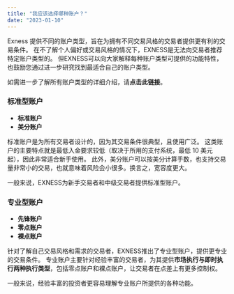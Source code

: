 ```yaml
---
title: "我应该选择哪种账户？"
date: "2023-01-10"
---
```


<Ads></Ads> 

Exness 提供不同的账户类型，旨在为拥有不同交易风格的交易者提供更有利的交易条件。 在不了解个人偏好或交易风格的情况下，EXNESS是无法向交易者推荐特定账户类型的。 但EXNESS可以向大家解释每种账户类型可提供的功能特性，也鼓励您通过进一步研究找到最适合自己的账户类型。

如需进一步了解所有账户类型的详细介绍，请**点击此链接**。

### 标准型账户

- **标准账户**
- **美分账户**

标准账户是为所有交易者设计的，因为其交易条件很典型，且使用广泛。 这类账户的主要特点就是最低入金要求较低（取决于所用的支付系统，最低 10 美元起），因此非常适合新手使用。 此外，美分账户可以按美分计算手数，也支持交易量非常小的交易，也就意味着风险会小很多。换言之，宽容度更大。

一般来说，EXNESS为新手交易者和中级交易者提供标准型账户。

### 专业型账户

- **先锋账户**
- **零点账户**
- **裸点账户**

针对了解自己交易风格和需求的交易者，EXNESS推出了专业型账户，提供更专业的交易条件。 专业账户主要针对经验丰富的交易者，为其提供**市场执行与即时执行两种执行类型**，包括零点账户和裸点账户，让交易者在点差上有更多控制权。

一般来说，经验丰富的投资者更容易理解专业账户所提供的各种功能。
